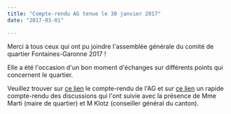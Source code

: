 ```yaml
---
title: "Compte-rendu AG tenue le 30 janvier 2017"
date: "2017-03-01"

---
```


Merci à tous ceux qui ont pu joindre l'assemblée générale du comité de quartier Fontaines-Garonne 2017 !

Elle a été l'occasion d'un bon moment d'échanges sur différents points qui concernent le quartier.

Veuillez trouver sur [ce lien](http://fontaines-garonne.fr/wp-content/uploads/2017/03/CQFG-comité-de-quartier-fontaines-garonne-Assemblée-Générale-du-30-janvier-2017-.pdf) le compte-rendu de l'AG et sur [ce lien](http://fontaines-garonne.fr/wp-content/uploads/2017/03/AG-du-30-janvier-2017-Compte-rendu-des-débats.pdf) un rapide compte-rendu des discussions qui l'ont suivie avec la présence de Mme Marti (maire de quartier) et M Klotz (conseiller général du canton).
